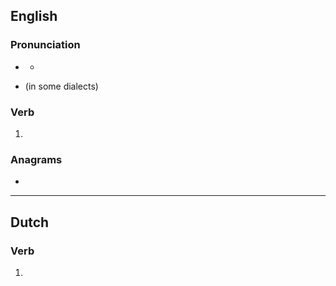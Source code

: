 ==English==

===Pronunciation===
* {{a|US}} {{IPA|en|/ˌoʊ.vɚˈeɪt/}}
** {{audio|en|LL-Q1860 (eng)-Vealhurl-overrate.wav|Audio (UK)}}
* {{homophones|en|overrate}} (in some dialects)

===Verb===
{{head|en|verb form}}

# {{en-simple past of|overeat}}

===Anagrams===
* {{anagrams|en|a=aeeortv|overeat|toreave}}

----

==Dutch==

===Verb===
{{head|nl|verb form}}

# {{nl-verb form of|n=sg|t=past|m=subj|overeten}}